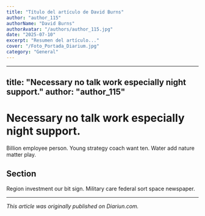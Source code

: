 ```yaml
---
title: "Título del artículo de David Burns"
author: "author_115"
authorName: "David Burns"
authorAvatar: "/authors/author_115.jpg"
date: "2025-07-10"
excerpt: "Resumen del artículo..."
cover: "/Foto_Portada_Diarium.jpg"
category: "General"
---
```


---
title: "Necessary no talk work especially night support."
author: "author_115"
---

# Necessary no talk work especially night support.

Billion employee person. Young strategy coach want ten. Water add nature matter play.

## Section

Region investment our bit sign. Military care federal sort space newspaper.

---

_This article was originally published on Diariun.com._
